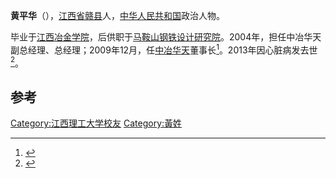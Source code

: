 '''黄平华'''（{{bd|1960年||2013年|12月9日|catIdx=Huang}}），[[江西省|江西省]][[赣县|赣县]]人，[[中华人民共和国|中华人民共和国]]政治人物。

毕业于[[江西冶金学院|江西冶金学院]]，后供职于[[马鞍山钢铁设计研究院|马鞍山钢铁设计研究院]]。2004年，担任中冶华天副总经理、总经理；2009年12月，任[[中冶华天|中冶华天]]董事长<ref>{{cite news|title=中冶华天董事长黄平华会见天长市市长刘荣祥|url=http://www.htzy.cn/news/ShowArticle.asp?ArticleID=46|accessdate=2013-12-14|newspaper=中冶华天工程技术有限公司}}{{dead link|date=2018年5月 |bot=InternetArchiveBot |fix-attempted=yes }}</ref>。2013年因心脏病发去世<ref>{{cite news|title=黄平华同志逝世|url=http://cpc.people.com.cn/n/2013/1213/c87393-23835546.html|accessdate=2013-12-14|newspaper=安徽日报}}</ref>。

==参考==
{{reflist}}
{{中国政治人物小作品}}

[[Category:江西理工大学校友|Category:江西理工大学校友]]
[[Category:黃姓|Category:黃姓]]